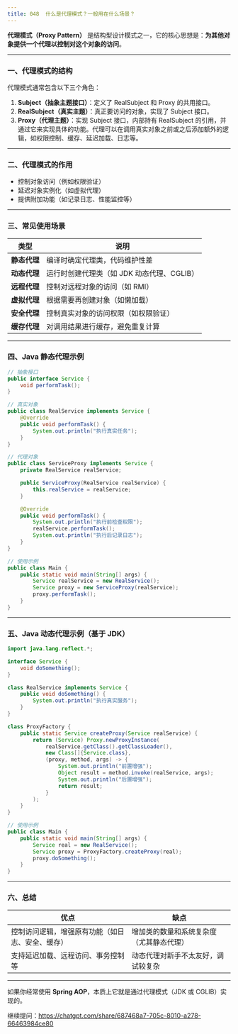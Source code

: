 ```yaml
---
title: 048 	什么是代理模式？一般用在什么场景？
---
```


**代理模式（Proxy Pattern）** 是结构型设计模式之一，它的核心思想是：**为其他对象提供一个代理以控制对这个对象的访问**。

---

### 一、代理模式的结构

代理模式通常包含以下三个角色：

1. **Subject（抽象主题接口）**：定义了 RealSubject 和 Proxy 的共用接口。
2. **RealSubject（真实主题）**：真正要访问的对象，实现了 Subject 接口。
3. **Proxy（代理主题）**：实现 Subject 接口，内部持有 RealSubject 的引用，并通过它来实现具体的功能。代理可以在调用真实对象之前或之后添加额外的逻辑，如权限控制、缓存、延迟加载、日志等。

---

### 二、代理模式的作用

* 控制对象访问（例如权限验证）
* 延迟对象实例化（如虚拟代理）
* 提供附加功能（如记录日志、性能监控等）

---

### 三、常见使用场景

| 类型       | 说明                         |
| -------- | -------------------------- |
| **静态代理** | 编译时确定代理类，代码维护性差            |
| **动态代理** | 运行时创建代理类（如 JDK 动态代理、CGLIB） |
| **远程代理** | 控制对远程对象的访问（如 RMI）          |
| **虚拟代理** | 根据需要再创建对象（如懒加载）            |
| **安全代理** | 控制真实对象的访问权限（如权限验证）         |
| **缓存代理** | 对调用结果进行缓存，避免重复计算           |

---

### 四、Java 静态代理示例

```java
// 抽象接口
public interface Service {
    void performTask();
}

// 真实对象
public class RealService implements Service {
    @Override
    public void performTask() {
        System.out.println("执行真实任务");
    }
}

// 代理对象
public class ServiceProxy implements Service {
    private RealService realService;

    public ServiceProxy(RealService realService) {
        this.realService = realService;
    }

    @Override
    public void performTask() {
        System.out.println("执行前检查权限");
        realService.performTask();
        System.out.println("执行后记录日志");
    }
}

// 使用示例
public class Main {
    public static void main(String[] args) {
        Service realService = new RealService();
        Service proxy = new ServiceProxy(realService);
        proxy.performTask();
    }
}
```

---

### 五、Java 动态代理示例（基于 JDK）

```java
import java.lang.reflect.*;

interface Service {
    void doSomething();
}

class RealService implements Service {
    public void doSomething() {
        System.out.println("执行真实服务");
    }
}

class ProxyFactory {
    public static Service createProxy(Service realService) {
        return (Service) Proxy.newProxyInstance(
            realService.getClass().getClassLoader(),
            new Class[]{Service.class},
            (proxy, method, args) -> {
                System.out.println("前置增强");
                Object result = method.invoke(realService, args);
                System.out.println("后置增强");
                return result;
            }
        );
    }
}

// 使用示例
public class Main {
    public static void main(String[] args) {
        Service real = new RealService();
        Service proxy = ProxyFactory.createProxy(real);
        proxy.doSomething();
    }
}
```

---

### 六、总结

| 优点                       | 缺点                   |
| ------------------------ | -------------------- |
| 控制访问逻辑，增强原有功能（如日志、安全、缓存） | 增加类的数量和系统复杂度（尤其静态代理） |
| 支持延迟加载、远程访问、事务控制等        | 动态代理对新手不太友好，调试较复杂    |

---

如果你经常使用 **Spring AOP**，本质上它就是通过代理模式（JDK 或 CGLIB）实现的。

继续提问：https://chatgpt.com/share/687468a7-705c-8010-a278-66463984ce80
